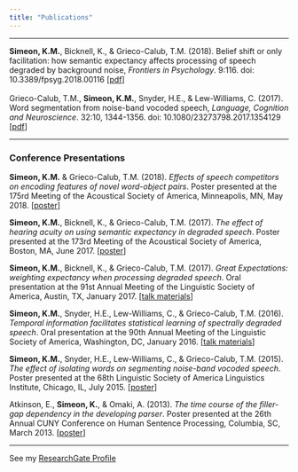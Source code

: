 ```yaml
---
title: "Publications"
---
```

***  
  
**Simeon, K.M.**, Bicknell, K., & Grieco-Calub, T.M. (2018). Belief shift or only facilitation: how semantic expectancy affects processing of speech degraded by background noise, *Frontiers in Psychology*. 9:116. doi: 10.3389/fpsyg.2018.00116 [[pdf](files/2018_Context_Frontiers.pdf)]  
  \    
Grieco-Calub, T.M., **Simeon, K.M.**, Snyder, H.E., & Lew-Williams, C. (2017). Word segmentation from noise-band vocoded speech, *Language, Cognition and Neuroscience*. 32:10, 1344-1356. doi: 10.1080/23273798.2017.1354129 [[pdf](files/2017_Vocoded_LCN.pdf)] 
  
***  
### Conference Presentations  
  
**Simeon, K.M.** & Grieco-Calub, T.M. (2018). *Effects of speech competitors on encoding features of novel word-object pairs*. Poster presented at the 175rd Meeting of the Acoustical Society of America, Minneapolis, MN, May 2018. [[poster](file/2018_ASA_Simeon_et_TGC.pdf)]     
  
**Simeon, K.M.**, Bicknell, K., & Grieco-Calub, T.M. (2017). *The effect of hearing acuity on using semantic expectancy in degraded speech*. Poster presented at the 173rd Meeting of the Acoustical Society of America, Boston, MA, June 2017. [[poster](files/2017_ASA_Simeon_etal.pdf)]   
   
**Simeon, K.M.**, Bicknell, K., & Grieco-Calub, T.M. (2017). *Great Expectations: weighting expectancy when processing degraded speech*. Oral presentation at the 91st Annual Meeting of the Linguistic Society of America, Austin, TX, January 2017. [[talk materials](files/2017_LSA_Talk_SimeonEtAl.pdf)]     
  
**Simeon, K.M.**, Snyder, H.E., Lew-Williams, C., & Grieco-Calub, T.M. (2016). *Temporal information facilitates statistical learning of spectrally degraded speech*. Oral presentation at the 90th Annual Meeting of the Linguistic Society of America, Washington, DC, January 2016. [[talk materials](files/2016_LSA_Simeon_EtAl.pdf)]   
    
**Simeon, K.M.**, Snyder, H.E., Lew-Williams, C., & Grieco-Calub, T.M. (2015). *The effect of isolating words on segmenting noise-band vocoded speech*. Poster presented at the 68th Linguistic Society of America Linguistics Institute, Chicago, IL, July 2015. [[poster](files/2015_LSAInst_SimeonEtAl.pdf)]   
  
Atkinson, E., **Simeon, K.**, & Omaki, A. (2013). *The time course of the filler-gap dependency in the developing parser*. Poster presented at the 26th Annual CUNY Conference on Human Sentence Processing, Columbia, SC, March 2013.  [[poster](files/2013_cuny_atkinsonsimeonomaki.pdf)]
  


***    
  
See my [ResearchGate Profile](https://www.researchgate.net/profile/Katherine_Simeon)